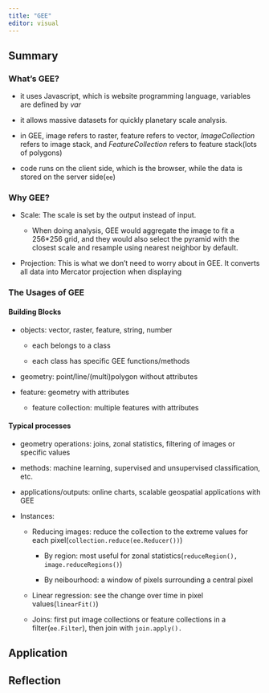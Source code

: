 ```yaml
---
title: "GEE"
editor: visual
---
```


## Summary

### What's GEE?

-   it uses Javascript, which is website programming language, variables are defined by *var*

-   it allows massive datasets for quickly planetary scale analysis.

-   in GEE, image refers to raster, feature refers to vector, *ImageCollection* refers to image stack, and *FeatureCollection* refers to feature stack(lots of polygons)

-   code runs on the client side, which is the browser, while the data is stored on the server side(`ee`)

### Why GEE?

-   Scale: The scale is set by the output instead of input.

    -   When doing analysis, GEE would aggregate the image to fit a 256\*256 grid, and they would also select the pyramid with the closest scale and resample using nearest neighbor by default.

-   Projection: This is what we don't need to worry about in GEE. It converts all data into Mercator projection when displaying

### The Usages of GEE

#### Building Blocks

-   objects: vector, raster, feature, string, number

    -   each belongs to a class

    -   each class has specific GEE functions/methods

-   geometry: point/line/(multi)polygon without attributes

-   feature: geometry with attributes

    -   feature collection: multiple features with attributes

#### Typical processes

-   geometry operations: joins, zonal statistics, filtering of images or specific values

-   methods: machine learning, supervised and unsupervised classification, etc.

-   applications/outputs: online charts, scalable geospatial applications with GEE

-   Instances:

    -   Reducing images: reduce the collection to the extreme values for each pixel(`collection.reduce(ee.Reducer())`)

        -   By region: most useful for zonal statistics(`reduceRegion(), image.reduceRegions()`)

        -   By neibourhood: a window of pixels surrounding a central pixel

    -   Linear regression: see the change over time in pixel values(`linearFit()`)

    -   Joins: first put image collections or feature collections in a filter(`ee.Filter`), then join with `join.apply().`

## Application

## Reflection

# 

